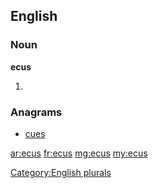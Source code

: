 ==English==

===Noun===
'''ecus'''

# {{plural of|[[ecu]]}}

===Anagrams===
* [[cues#English|cues]]

[[Category:English plurals]]

[[ar:ecus]]
[[fr:ecus]]
[[mg:ecus]]
[[my:ecus]]
